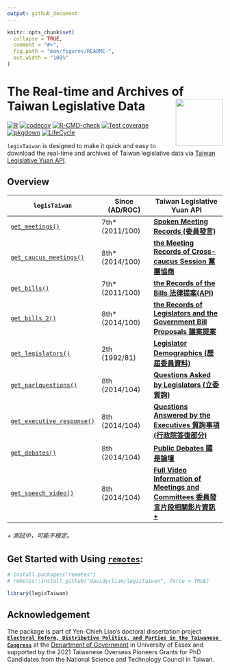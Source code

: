 ```yaml
---
output: github_document
---
```


<!-- README.md is generated from README.Rmd. Please edit that file -->

```r
knitr::opts_chunk$set(
  collapse = TRUE,
  comment = "#>",
  fig.path = "man/figures/README-",
  out.width = "100%"
)
```


# The Real-time and Archives of Taiwan Legislative Data <img src="man/figures/logo.png" align="right" width="110"/>

<!-- badges: start -->
[![R](https://github.com/davidycliao/legisTaiwan/actions/workflows/r.yml/badge.svg)](https://github.com/davidycliao/legisTaiwan/actions/workflows/r.yml) [![codecov](https://codecov.io/gh/davidycliao/legisTaiwan/branch/master/graph/badge.svg?token=HVVTCOE90D)](https://codecov.io/gh/davidycliao/legisTaiwan)
[![R-CMD-check](https://github.com/davidycliao/legisTaiwan/actions/workflows/R-CMD-check.yaml/badge.svg)](https://github.com/davidycliao/legisTaiwan/actions/workflows/R-CMD-check.yaml)
[![Test coverage](https://github.com/davidycliao/legisTaiwan/actions/workflows/test-coverage.yaml/badge.svg)](https://github.com/davidycliao/legisTaiwan/actions/workflows/test-coverage.yaml)
[![pkgdown](https://github.com/davidycliao/legisTaiwan/actions/workflows/pkgdown.yaml/badge.svg)](https://github.com/davidycliao/legisTaiwan/actions/workflows/pkgdown.yaml)
[![LifeCycle](https://img.shields.io/badge/lifecycle-experimental-orange)](https://lifecycle.r-lib.org/articles/stages.html#experimental)
<!-- badges: end -->


`legisTaiwan` is designed to make it quick and easy to download the real-time and archives of Taiwan legislative data via  [Taiwan Legislative Yuan API](https://data.ly.gov.tw/index.action). 


## Overview

| `legisTaiwan`                 |   Since (AD/ROC)       |  Taiwan Legislative Yuan API |
|-------------------------------|---------------------|------------------------------|
|[`get_meetings()`](https://davidycliao.github.io/legisTaiwan/reference/get_bills.html) |  7th* (2011/100) | [**Spoken Meeting Records (委員發言)**](https://www.ly.gov.tw/Pages/List.aspx?nodeid=154)                         |
|[`get_caucus_meetings()`](https://davidycliao.github.io/legisTaiwan/reference/get_caucus_meetings.html) |  8th* (2014/100) | [**the Meeting Records of Cross-caucus Session 黨團協商**](https://data.ly.gov.tw/getds.action?id=8)                         |
|[`get_bills()`](https://davidycliao.github.io/legisTaiwan/reference/get_bills.html)                 |  7th* (2011/100) | [**the Records of the Bills 法律提案(API)**](https://www.ly.gov.tw/Pages/List.aspx?nodeid=154)                    |
|[`get_bills_2()`](https://davidycliao.github.io/legisTaiwan/reference/get_bills_2.html)                 |  8th* (2014/100) | [**the Records of Legislators and the Government Bill Proposals 議案提案**](https://data.ly.gov.tw/getds.action?id=1)                    |
|[`get_legislators()`](https://davidycliao.github.io/legisTaiwan/reference/get_legislators.html)     |  2th  (1992/81) | [**Legislator Demographics (歷屆委員資料)**](https://data.ly.gov.tw/getds.action?id=16)                |
|[`get_parlquestions()`](https://davidycliao.github.io/legisTaiwan/reference/get_parlquestions.html) |  8th  (2014/104) | [**Questions Asked by Legislators (立委質詢)**](https://data.ly.gov.tw/getds.action?id=6)     |
| [`get_executive_response()`](https://davidycliao.github.io/legisTaiwan/reference/get_executive_response.html)                |  8th  (2014/104) | [**Questions Answered by the Executives 質詢事項(行政院答復部分)**](https://data.ly.gov.tw/getds.action?id=1) |
| [`get_debates()`](https://davidycliao.github.io/legisTaiwan/reference/get_public_debates.html)                |  8th  (2014/104) | [**Public Debates 國是論壇**](https://data.ly.gov.tw/getds.action?id=7) |
| [`get_speech_video()`](https://davidycliao.github.io/legisTaiwan/reference/get_speech_video.html)                |  8th  (2014/104) | [**Full Video Information of Meetings and Committees 委員發言片段相關影片資訊+**](https://data.ly.gov.tw/getds.action?id=148) |

###### + 測試中，可能不穩定。



## Get Started with Using [`remotes`](https://github.com/r-lib/remotes):

```r
# install.packages("remotes")
# remotes::install_github("davidycliao/legisTaiwan", force = TRUE)
```

```r
library(legisTaiwan)
```



## Acknowledgement 

The package is part of Yen-Chieh Liao's doctoral dissertation project __[`Electoral Reform, Distributive Politics, and Parties in the Taiwanese Congress`](https://raw.githack.com/davidycliao/phd-thesis/main/Yen_Chieh_Liao_PhD_Dissertation_Jan_2023.pdf)__ at the [Department of Government](https://www.essex.ac.uk/departments/government) in University of Essex and supported by the 2021 Taiwanese Overseas Pioneers Grants for PhD Candidates from the National Science and Technology Council in Taiwan.
